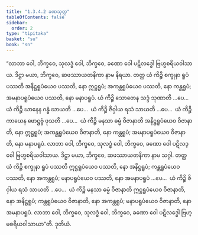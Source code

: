 ```yaml
---
title: "1.3.4.2 ခဏသုတ္တ"
tableOfContents: false
sidebar:
  order: 2
type: "tipitaka"
basket: "su"
book: "sn"
---
```



<DynamicBreadcrumb />

<Division number="135" book="sn" e="ch" v="18" p="299">

<Paragraph number="777" book="sn">
“လာဘာ ဝေါ, ဘိက္ခဝေ, သုလဒ္ဓံ ဝေါ, ဘိက္ခဝေ, ခဏော ဝေါ ပဋိလဒ္ဓေါ ဗြဟ္မစရိယဝါသာယ. ဒိဋ္ဌာ မယာ, ဘိက္ခဝေ, ဆဖဿာယတနိကာ နာမ နိရယာ. တတ္ထ ယံ ကိဉ္စိ စက္ခုနာ ရူပံ ပဿတိ အနိဋ္ဌရူပံယေဝ ပဿတိ, နော ဣဋ္ဌရူပံ; အကန္တရူပံယေဝ ပဿတိ, နော ကန္တရူပံ; အမနာပရူပံယေဝ ပဿတိ, နော မနာပရူပံ. ယံ ကိဉ္စိ သောတေန သဒ္ဒံ သုဏာတိ …ပေ…  ယံ ကိဉ္စိ ဃာနေန ဂန္ဓံ ဃာယတိ …ပေ…  ယံ ကိဉ္စိ ဇိဝှါယ ရသံ သာယတိ …ပေ…  ယံ ကိဉ္စိ ကာယေန ဖောဋ္ဌဗ္ဗံ ဖုသတိ …ပေ…  ယံ ကိဉ္စိ မနသာ ဓမ္မံ ဝိဇာနာတိ အနိဋ္ဌရူပံယေဝ ဝိဇာနာတိ, နော ဣဋ္ဌရူပံ; အကန္တရူပံယေဝ ဝိဇာနာတိ, နော ကန္တရူပံ; အမနာပရူပံယေဝ ဝိဇာနာတိ, နော မနာပရူပံ. လာဘာ ဝေါ, ဘိက္ခဝေ, သုလဒ္ဓံ ဝေါ, ဘိက္ခဝေ, ခဏော ဝေါ ပဋိလဒ္ဓေါ ဗြဟ္မစရိယဝါသာယ. ဒိဋ္ဌာ မယာ, ဘိက္ခဝေ, ဆဖဿာယတနိကာ နာမ သဂ္ဂါ. တတ္ထ ယံ ကိဉ္စိ စက္ခုနာ ရူပံ ပဿတိ ဣဋ္ဌရူပံယေဝ ပဿတိ, နော အနိဋ္ဌရူပံ; ကန္တရူပံယေဝ ပဿတိ, နော အကန္တရူပံ; မနာပရူပံယေဝ ပဿတိ, နော အမနာပရူပံ …ပေ…  ယံ ကိဉ္စိ ဇိဝှါယ ရသံ သာယတိ …ပေ…  ယံ ကိဉ္စိ မနသာ ဓမ္မံ ဝိဇာနာတိ ဣဋ္ဌရူပံယေဝ ဝိဇာနာတိ, နော အနိဋ္ဌရူပံ; ကန္တရူပံယေဝ ဝိဇာနာတိ, နော အကန္တရူပံ; မနာပရူပံယေဝ ဝိဇာနာတိ, နော အမနာပရူပံ. လာဘာ ဝေါ, ဘိက္ခဝေ, သုလဒ္ဓံ ဝေါ, ဘိက္ခဝေ, ခဏော ဝေါ ပဋိလဒ္ဓေါ ဗြဟ္မစရိယဝါသာယာ”တိ.

</Paragraph>
</Division>

<Paragraph number="778" type="center" book="sn">
ဒုတိယံ.
</Paragraph>